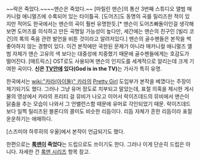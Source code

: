 ~~락은 죽었다.~~~~맨슨은 죽었다.~~
[마릴린 맨슨]의 통산 3번째 스튜디오 앨범 매카니컬 애니멀즈에 수록되어 있는 타이틀곡. [도어즈]도 동명의 곡를 릴리즈한 적이 있지만 적어도 한국에서는 맨슨의 곡이 훨씬 유명한듯.[* 맨슨이 도어즈빠돌이인걸 생각해보면 도어즈를 의식하고 만든 곡명일 가능성이 높다만, 세간에는 맨슨의 친구인 [빌리 코건]의 록의 죽음 관련 발언을 비튼 것이라고 알려저있다.] 맨슨의 골수팬들은 본작을 썩 좋아하지 않는 경향이 있다. 이건 본작에만 국한된 문제가 아니라 매카니컬 애니멀즈 앨범 자체가 맨슨 고유의 색 보다는 대중성에 치중했기 때문에 골수팬들에게는 호감도가 떨어진다. [매트릭스] OST로도 사용되며 맨슨의 인지도를 세계적으로 알리는데 크게 기여한 곡이다. '''신은 [[TV]]안에 있다(God is in the TV)'''는 가사가 특히 유명.

한국에서는 [[wiki:"카라(아이돌)" 카라]]의 [[Pretty Girl]] 도입부가 본작을 베꼈다는 주장이 제기되기도 했다. 그러나 그냥 유머 정도로 치부되고 말았는데, 표절 의혹을 제시한 게시물의 영상에서 카라의 프리티 걸 뮤비가 나오고 이어서 락이즈데드의 뮤비에서 맨슨이 닭춤을 추는 모습이 나와서 그 언밸런스함 때문에 유머로 각인되었기 때문. 락이즈데드보다 일찍 릴리즈된 블론디의 콜미도 비슷한 리듬이다. 리듬 자체가 흔한 리듬이라 표절 운운하기는 애매하다.   

[스즈미야 하루히의 우울]에서 본작이 언급되기도 했다.

한편으로는 '''[[록맨]]이 죽었다'''는 드립으로도 쓰이기도 한다. 그러나 이게 단순히 드립은 아니다. 자세한 건 [[록맨 시리즈]] 항목 참고. 
